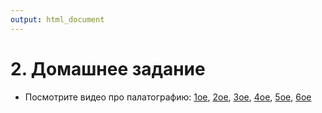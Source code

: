 ```yaml
---
output: html_document
---
```



# 2. Домашнее задание

* Посмотрите видео про палатографию: [1ое](https://www.youtube.com/watch?v=wCDuh6dfw6g&index=1&list=PL1741BF0646F7DEEF), [2ое](https://www.youtube.com/watch?v=2XEJVs6XbYA&index=2&list=PL1741BF0646F7DEEF), [3ое](https://www.youtube.com/watch?v=kC1x63lgulM&list=PL1741BF0646F7DEEF&index=3), [4ое](https://www.youtube.com/watch?v=llP36cePiMM&list=PL1741BF0646F7DEEF&index=4), [5ое](https://www.youtube.com/watch?v=CqN-mh02o5U&list=PL1741BF0646F7DEEF&index=5),
[6ое](https://www.youtube.com/watch?v=8Sh5hFnIuS4&index=6&list=PL1741BF0646F7DEEF)